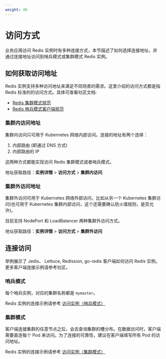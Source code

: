 ```yaml
---
weight: 40
---
```


# 访问方式

业务应用访问 Redis 实例时有多种连接方式，本节描述了如何选择连接地址，并通过连接地址访问到哨兵模式或集群模式 Redis 实例。

## 如何获取访问地址

Redis 实例支持多种访问地址来满足不同场景的需求。这里介绍的访问方式都是指 Redis 标准的的访问方式。具体可查看社区文档:

* [Redis 集群模式规范](https://redis.io/docs/latest/operate/oss_and_stack/reference/cluster-spec/)
* [Redis 哨兵模式客户端规范](https://redis.io/docs/latest/develop/reference/sentinel-clients/)

### 集群内访问地址

集群内访问只可用于 Kubernetes 网络内部访问。连接的地址有两个选择：

1. 内部路由 (即通过 DNS 方式)
2. 内部路由的 IP

这两种方式都能实现访问 Redis 集群模式或者哨兵模式。

地址获取路径：**实例详情** > **访问方式** > **集群内访问**

### 集群外访问地址

集群外访问可用于 Kubernetes 网络外部访问，比如从另一个 Kubernetes 集群访问(也可用于 Kubernetes 集群内部访问，这个还需要确认防火墙规则，是否允许)。

目前支持 NodePort 和 LoadBalancer 两种集群外访问方式。

地址获取路径：**实例详情** > **访问方式** > **集群外访问**

## 连接访问

举例展示了 Jedis、 Lettuce, Redission, go-redis 客户端如何访问 Redis 实例。更多客户端连接示例请参考社区。

### 哨兵模式

每个哨兵实例，对应的集群名称都是 `mymaster`。

Redis 实例的连接示例请参考 [访问实例（哨兵模式）](/appservice/redis/how_to/access/10-sentinel.mdx)

### 集群模式

客户端连接集群的任意节点之后，会去查询集群的槽分布。在数据访问时，客户端需要直连每个 Pod 来访问。为了连接的可靠性，建议在客户端填写所有 Pod 的访问地址。

Redis 实例的连接示例请参考 [访问实例（集群模式）](/appservice/redis/how_to/access/20-cluster.mdx)
